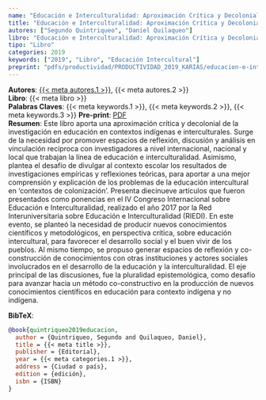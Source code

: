 ```yaml
---
name: "Educación e Interculturalidad: Aproximación Crítica y Decolonial en Contexto Indígena"
title: "Educación e Interculturalidad: Aproximación Crítica y Decolonial en Contexto Indígena"
autores: ["Segundo Quintriqueo", "Daniel Quilaqueo"]
libro: "Educación e Interculturalidad: Aproximación Crítica y Decolonial en Contexto Indígena"
tipo: "Libro"
categories: 2019
keywords: ["2019", "Libro", "Educación Intercultural"]
preprint: "pdfs/productividad/PRODUCTIVIDAD_2019_KARIAS/educacion-e-interculturalidad_Cap_libros.pdf"
---
```

**Autores**: [{{< meta autores.1 >}}](../members/current/Segundo Quintriqueo.qmd), {{< meta autores.2 >}}  
**Libro**: {{< meta libro >}}   
**Palabras Claves**: {{< meta keywords.1 >}}, {{< meta keywords.2 >}}, {{< meta keywords.3 >}} 
**Pre-print**: [PDF](../{{< meta preprint >}})  
**Resumen**: Este libro aporta una aproximación crítica y decolonial de la investigación en 
educación en contextos indígenas e interculturales. Surge de la necesidad por 
promover espacios de reflexión, discusión y análisis en vinculación recíproca con investigadores a nivel internacional, nacional y local que trabajan la línea de educación e interculturalidad. Asimismo, plantea el desafío de divulgar al contexto escolar los resultados de investigaciones empíricas y reflexiones teóricas, para aportar a una mejor comprensión y explicación de los problemas de la educación intercultural en ‘contextos de colonización’. Presenta diecinueve artículos que fueron presentados como ponencias en el IV Congreso Internacional sobre Educación e Interculturalidad, realizado el año 2017 por la Red Interuniversitaria sobre Educación e Interculturalidad (RIEDI). En este evento, se planteó la necesidad de producir nuevos conocimientos científicos y metodológicos, en perspectiva crítica, sobre educación intercultural, para favorecer el desarrollo social y el buen vivir de los pueblos. Al mismo tiempo, se propuso generar espacios de reflexión y co-construcción de conocimientos con otras instituciones y actores sociales involucrados en el desarrollo de la educación y la interculturalidad. El eje principal de las discusiones, fue la pluralidad epistemológica, como desafío para avanzar hacia un método co-constructivo en la producción de nuevos conocimientos científicos en educación para contexto indígena y no indígena.   


**BibTeX**:
```bibtex
@book{quintriqueo2019educacion,
  author = {Quintriqueo, Segundo and Quilaqueo, Daniel},
  title = {{< meta title >}},
  publisher = {Editorial},
  year = {{< meta categories.1 >}},
  address = {Ciudad o país},
  edition = {edición},
  isbn = {ISBN}
}
```

